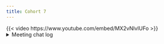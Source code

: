 ```yaml
---
title: Cohort 7
---
```

{{< video https://www.youtube.com/embed/MX2vNlvIUFo >}}
<details>
<summary>Meeting chat log</summary>
```
00:11:09	Ryan Honomichl:	https://medium.com/analytics-vidhya/become-a-better-r-programmer-with-the-awesome-lobstr-package-af97fcd22602
00:33:03	Ryan Honomichl:	https://rlang.r-lib.org/reference/enquo.html
00:37:30	Ryan Honomichl:	https://rlang.r-lib.org/reference/topic-multiple-columns.html
00:41:00	Ryan Honomichl:	brb
00:44:37	Ron Legere:	https://www.rdocumentation.org/packages/srvyr/versions/1.2.0
00:44:58	Ron Legere:	http://gdfe.co/srvyr/
00:51:51	Stone:	https://cran.r-project.org/web/packages/data.table/vignettes/datatable-intro.html
```
</details>
